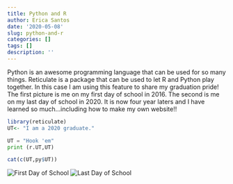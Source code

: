 ```yaml
---
title: Python and R
author: Erica Santos
date: '2020-05-08'
slug: python-and-r
categories: []
tags: []
description: ''
---
```



Python is an awesome programming language that can be used for so many things. Reticulate is a package that can be used to let R and Python play together. In this case I am using this feature to share my graduation pride! The first picture is me on my first day of school in 2016. The second is me on my last day of school in 2020. It is now four year laters and I have learned so much...including how to make my own website!!
```R
library(reticulate)
UT<- "I am a 2020 graduate."
```

```python
UT = "Hook 'em"
print (r.UT,UT)
```

```R
cat(c(UT,py$UT))
```
![First Day of School](/blog/2020-05-08-python-and-r_files/IMG_3996.jpg)
![Last Day of School](/blog/2020-05-08-python-and-r_files/IMG_7206.JPG)